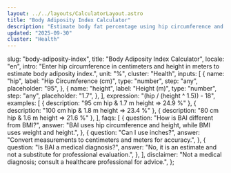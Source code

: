 ```yaml
---
layout: ../../layouts/CalculatorLayout.astro
title: "Body Adiposity Index Calculator"
description: "Estimate body fat percentage using hip circumference and height."
updated: "2025-09-30"
cluster: "Health"
---
```



  slug: "body-adiposity-index",
  title: "Body Adiposity Index Calculator",
  locale: "en",
  intro:
    "Enter hip circumference in centimeters and height in meters to estimate body adiposity index.",
  unit: "%",
  cluster: "Health",
  inputs: [
    {
      name: "hip",
      label: "Hip Circumference (cm)",
      type: "number",
      step: "any",
      placeholder: "95",
    },
    {
      name: "height",
      label: "Height (m)",
      type: "number",
      step: "any",
      placeholder: "1.7",
    },
  ],
  expression: "(hip / (height ^ 1.5)) - 18",
  examples: [
    { description: "95 cm hip & 1.7 m height ⇒ 24.9 %" },
    { description: "100 cm hip & 1.8 m height ⇒ 23.4 %" },
    { description: "80 cm hip & 1.6 m height ⇒ 21.6 %" },
  ],
  faqs: [
    {
      question: "How is BAI different from BMI?",
      answer:
        "BAI uses hip circumference and height, while BMI uses weight and height.",
    },
    {
      question: "Can I use inches?",
      answer: "Convert measurements to centimeters and meters for accuracy.",
    },
    {
      question: "Is BAI a medical diagnosis?",
      answer:
        "No, it is an estimate and not a substitute for professional evaluation.",
    },
  ],
  disclaimer:
    "Not a medical diagnosis; consult a healthcare professional for advice.",
};

<Calculator schema={schema} />
